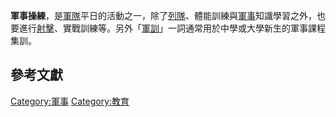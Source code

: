 '''軍事操練'''，是[[軍隊|軍隊]]平日的活動之一，除了[[列隊|列隊]]、體能訓練與[[軍事|軍事]]知識學習之外，也要進行[[射擊|射擊]]、實戰訓練等。另外「[[軍訓|軍訓]]」一詞通常用於中學或大學新生的軍事課程集訓。

==參考文獻==
<div class="references-small">
<references />
</div>
{{Edu-stub}}

[[Category:軍事|Category:軍事]]
[[Category:教育|Category:教育]]